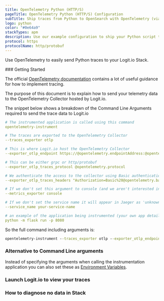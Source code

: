 ```yaml
---
title: OpenTelemetry Python (HTTP/S)
pageTitle: OpenTelemetry Python (HTTP/S) Configuration
subTitle: Ship traces from Python to OpenSearch with OpenTelemetry (via HTTP/S)
logo: python
color: "#0e64a9"
stackTypes: apm
description: Use our example configuration to ship your Python script traces to OpenSearch. Send Python script traces to your Logit.io stacks.
protocol: https
protocolName: http/protobuf
---
```


Use OpenTelemetry to easily send Python traces to your Logit.io Stack.

<Steps>
  ### Getting Started

  The official [OpenTelemetry documentation](https://opentelemetry.io/docs/instrumentation/python/getting-started/) 
  contains a lot of useful guidance for how to implement tracing.

  The purpose of this document is to explain how to send your telemetry 
  data to the OpenTelemetry Collector hosted by Logit.io. 

  The snippet below shows a breakdown of the Command Line 
  Arguments required to send the trace data to Logit.io
          
  ```yml copy /@opentelemetry.endpointAddress/ /@opentelemetry.port/ /@opentelemetry.base64encodedAuthString/ /@opentelemetry.protocol/
  # The instrumented application is called using this command
  opentelemetry-instrument

  # The traces are exported to the OpenTelemetry Collector
  --traces_exporter otlp

  # This is where Logit.io host the OpenTelemetry Collector
  --exporter_otlp_endpoint https://@opentelemetry.endpointAddress:@opentelemetry.port

  # This can be either grpc or http/protobuf
  --exporter_otlp_traces_protocol @opentelemetry.protocol

  # We authenticate the access to the collector using Basic authentication in an http header (which is safe because we are using the https protocol)
  --exporter_otlp_traces_headers "Authorization=Basic%20@opentelemetry.base64encodedAuthString"

  # If we don't set this argument to console (and we aren't interested in sending the metrics to Logit.io) then we could receive errors in the Python IDE
  --metrics_exporter console

  # If we don't set the service name it will appear in Jaeger as 'unknown_service'
  --service_name your-service-name

  # an example of the application being instrumented (your own app details should be entered here)
  python -m flask run -p 8080
  ```

  So the full command including arguments is:

  ```cmd copy /@opentelemetry.endpointAddress/ /@opentelemetry.port/ /@opentelemetry.base64encodedAuthString/ /@opentelemetry.protocol/
  opentelemetry-instrument --traces_exporter otlp --exporter_otlp_endpoint https://@opentelemetry.endpointAddress:@opentelemetry.port --exporter_otlp_traces_protocol @opentelemetry.protocol --exporter_otlp_traces_headers "Authorization=Basic%20@opentelemetry.base64encodedAuthString" --metrics_exporter console --service_name your-service-name python -m flask run -p 8080
  ```

  ### Alternative to Command Line arguments

  Instead of specifying the arguments when calling the 
  instrumentation application you can also set these as 
  [Environment Variables](https://opentelemetry.io/docs/instrumentation/python/automatic/agent-config/#environment-variables).

  ### Launch Logit.io to view your traces

  <LaunchStack utmMedium="apm" utmCampaign="python" source="apm_python_https" />

  ### How to diagnose no data in Stack

  <DiagnoseNoData />
</Steps>